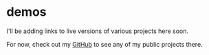 # demos

I'll be adding links to live versions of various projects here soon.

For now, check out my [GitHub](https://github.com/computergnome99) to see any of my public projects there.
